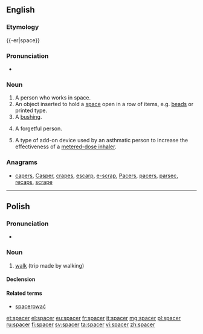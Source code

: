 ==English==
{{wikipedia|dab=spacer}}

===Etymology===
{{-er|space}}

===Pronunciation===
* {{IPA|/ˈspeɪsə(r)/|lang=pl}}
*: {{rhymes|eɪsə(r)}}

===Noun===
{{en-noun}}

# A person who works in space.
# An object inserted to hold a [[space]] open in a row of items, e.g. [[beads]] or printed type.
# A [[bushing]].
# {{slang}} A forgetful person.
# {{context|medicine}} A type of add-on device used by an asthmatic person to increase the effectiveness of a [[metered-dose inhaler]].

===Anagrams===
* [[capers#English|capers]], [[Casper#English|Casper]], [[crapes#English|crapes]], [[escarp#English|escarp]], [[e-scrap#English|e-scrap]], [[Pacers#English|Pacers]], [[pacers#English|pacers]], [[parsec#English|parsec]], [[recaps#English|recaps]], [[scrape#English|scrape]]

----

==Polish==

===Pronunciation===
* {{IPA|[ˈs̪pat͡s̪ɛr]|lang=pl}}

===Noun===
{{head|pl|noun|g=m}}

# [[walk]] (trip made by walking)

====Declension====
{{pl-decl-noun
|spacer|spacery
|spaceru|spacerów
|spacerowi|spacerom
|spacer|spacery
|spacerem|spacerami
|spacerze|spacerach
|spacerze|spacery
}}

====Related terms====
* [[spacerować]]

[[et:spacer]]
[[el:spacer]]
[[eu:spacer]]
[[fr:spacer]]
[[it:spacer]]
[[mg:spacer]]
[[pl:spacer]]
[[ru:spacer]]
[[fi:spacer]]
[[sv:spacer]]
[[ta:spacer]]
[[vi:spacer]]
[[zh:spacer]]
